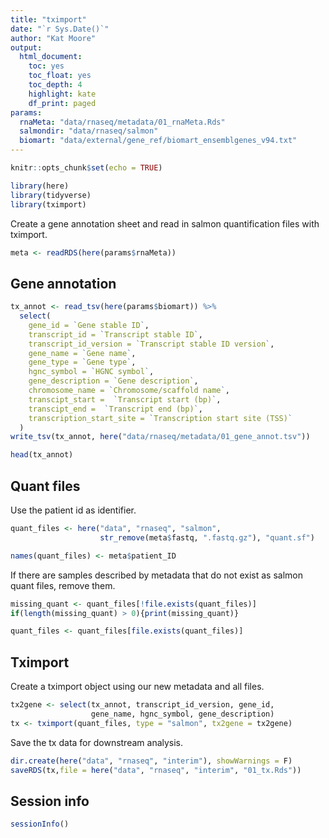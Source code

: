 ```yaml
---
title: "tximport"
date: "`r Sys.Date()`"
author: "Kat Moore"
output: 
  html_document:
    toc: yes
    toc_float: yes
    toc_depth: 4
    highlight: kate
    df_print: paged
params:
  rnaMeta: "data/rnaseq/metadata/01_rnaMeta.Rds"
  salmondir: "data/rnaseq/salmon"
  biomart: "data/external/gene_ref/biomart_ensemblgenes_v94.txt"
---
```


```r
knitr::opts_chunk$set(echo = TRUE)
```

```r
library(here)
library(tidyverse)
library(tximport)
```

Create a gene annotation sheet and read in salmon quantification files with tximport.

```r
meta <- readRDS(here(params$rnaMeta))
```

## Gene annotation

```r
tx_annot <- read_tsv(here(params$biomart)) %>%
  select(
    gene_id = `Gene stable ID`,
    transcript_id = `Transcript stable ID`,
    transcript_id_version = `Transcript stable ID version`,
    gene_name = `Gene name`,
    gene_type = `Gene type`,
    hgnc_symbol = `HGNC symbol`,
    gene_description = `Gene description`,
    chromosome_name = `Chromosome/scaffold name`,
    transcipt_start =  `Transcript start (bp)`,
    transcipt_end =  `Transcript end (bp)`,
    transcription_start_site = `Transcription start site (TSS)`
  )
write_tsv(tx_annot, here("data/rnaseq/metadata/01_gene_annot.tsv"))
```

```r
head(tx_annot)
```

## Quant files

Use the patient id as identifier.

```r
quant_files <- here("data", "rnaseq", "salmon",
                    str_remove(meta$fastq, ".fastq.gz"), "quant.sf")

names(quant_files) <- meta$patient_ID
```

If there are samples described by metadata that do not exist as salmon quant files, remove them.

```r
missing_quant <- quant_files[!file.exists(quant_files)]
if(length(missing_quant) > 0){print(missing_quant)}

quant_files <- quant_files[file.exists(quant_files)]
```

## Tximport

Create a tximport object using our new metadata and all files.

```r
tx2gene <- select(tx_annot, transcript_id_version, gene_id,
                  gene_name, hgnc_symbol, gene_description)
tx <- tximport(quant_files, type = "salmon", tx2gene = tx2gene)
```

Save the tx data for downstream analysis.

```r
dir.create(here("data", "rnaseq", "interim"), showWarnings = F)
saveRDS(tx,file = here("data", "rnaseq", "interim", "01_tx.Rds"))
```

## Session info

```r
sessionInfo()
```
